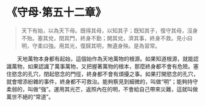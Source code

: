 # 《守母·第五十二章》

> 天下有始，以為天下母。既得其母，以知其子；既知其子，復守其母，沒身不殆。塞其兌，閉其門，終身不勤；開其兌，濟其事，終身不救。見小曰明，守柔曰強。用其光，復歸其明，無遺身殃。是為習常。

&emsp;&emsp;天地萬物本身都有起始，這個始作為天地萬物的根源。如果知道根源，就能認識萬物，如果認識了萬事萬物，又把握著萬物的根本，那麼終身都不會有危險。塞住慾念的孔穴，閉起慾念的門徑，終身都不會有煩擾之事。如果打開慾念的孔穴，就會增添紛雜的事件，終身都不可救治。能夠察見到細微的，叫做“明”；能夠持守柔弱的，叫做“強”。運用其光芒，返照內在的明，不會給自己帶來災難，這就叫做萬世不絕的“常道”。
